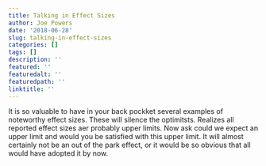 ```yaml
---
title: Talking in Effect Sizes
author: Joe Powers
date: '2018-06-28'
slug: talking-in-effect-sizes
categories: []
tags: []
description: ''
featured: ''
featuredalt: ''
featuredpath: ''
linktitle: ''
---
```


It is so valuable to have in your back pockket several examples of noteworthy effect sizes. These will silence the optimitsts. Realizes all reported effect sizes aer probably upper limits. Now ask could we expect an upper limit and would you be satisfied with this upper limit. It will almost certainly not be an out of the park effect, or it would be so obvious that all would have adopted it by now. 